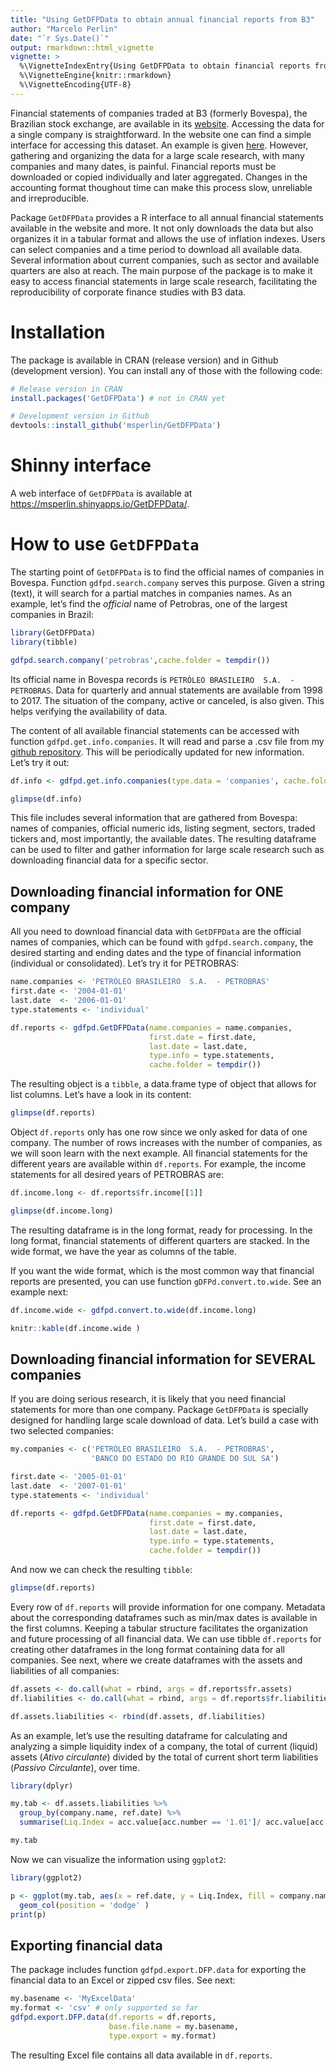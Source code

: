 ```yaml
---
title: "Using GetDFPData to obtain annual financial reports from B3"
author: "Marcelo Perlin"
date: "`r Sys.Date()`"
output: rmarkdown::html_vignette
vignette: >
  %\VignetteIndexEntry{Using GetDFPData to obtain financial reports from B3}
  %\VignetteEngine{knitr::rmarkdown}
  %\VignetteEncoding{UTF-8}
---
```

  
Financial statements of companies traded at B3 (formerly Bovespa), the Brazilian stock exchange, are available in its [website](http://www.bmfbovespa.com.br/). Accessing the data for a single company is straightforward. In the website one can find a simple interface for accessing this dataset. An example is given [here](https://www.rad.cvm.gov.br/ENETCONSULTA/frmGerenciaPaginaFRE.aspx?NumeroSequencialDocumento=67775&CodigoTipoInstituicao=2). However, gathering and organizing the data for a large scale research, with many companies and many dates, is painful. Financial reports must be downloaded or copied individually and later aggregated. Changes in the accounting format thoughout time can make this process slow, unreliable and irreproducible.

Package `GetDFPData` provides a R interface to all annual financial statements available in the website and more. It not only downloads the data but also organizes it in a tabular format and allows the use of inflation indexes. Users can select companies and a time period to download all available data. Several information about current companies, such as sector and available quarters are also at reach. The main purpose of the package is to make it easy to access financial statements in large scale research, facilitating the reproducibility of corporate finance studies with B3 data.


# Installation
  
The package is available in CRAN (release version) and in Github (development version). You can install any of those with the following code:
  
```r
# Release version in CRAN
install.packages('GetDFPData') # not in CRAN yet

# Development version in Github
devtools::install_github('msperlin/GetDFPData')
```

# Shinny interface

A web interface of `GetDFPData` is available at [https://msperlin.shinyapps.io/GetDFPData/](https://msperlin.shinyapps.io/GetDFPData/).

# How to use `GetDFPData`

The starting point of `GetDFPData` is to find the official names of companies in Bovespa. Function `gdfpd.search.company` serves this purpose. Given a string (text), it will search for a partial matches in companies names. As an example, let's find the _official_ name of Petrobras, one of the largest companies in Brazil:

```r
library(GetDFPData)
library(tibble)

gdfpd.search.company('petrobras',cache.folder = tempdir())

```

Its official name in Bovespa records is `PETRÓLEO BRASILEIRO  S.A.  - PETROBRAS`. Data for quarterly and annual statements are available from 1998 to 2017. The situation of the company, active or canceled, is also given. This helps verifying the availability of data.

The content of all available financial statements can be accessed with function `gdfpd.get.info.companies`. It will read and parse a .csv file from my [github repository](https://github.com/msperlin/GetDFPData_auxiliary). This will be periodically updated for new information. Let's try it out:

```r
df.info <- gdfpd.get.info.companies(type.data = 'companies', cache.folder = tempdir())

glimpse(df.info)
```

This file includes several information that are gathered from Bovespa: names of companies, official numeric ids, listing segment, sectors, traded tickers and, most importantly, the available dates. The resulting dataframe can be used to filter and gather information for large scale research such as downloading financial data for a specific sector.


## Downloading financial information for ONE company

All you need to download financial data with `GetDFPData` are the official names of companies, which can be found with `gdfpd.search.company`, the desired starting and ending dates and the type of financial information (individual or consolidated). Let's try it for PETROBRAS:

```r
name.companies <- 'PETRÓLEO BRASILEIRO  S.A.  - PETROBRAS'
first.date <- '2004-01-01'
last.date  <- '2006-01-01'
type.statements <- 'individual'

df.reports <- gdfpd.GetDFPData(name.companies = name.companies, 
                               first.date = first.date,
                               last.date = last.date,
                               type.info = type.statements, 
                               cache.folder = tempdir())
```

The resulting object is a `tibble`, a data.frame type of object that allows for list columns. Let's have a look in its content:

```r
glimpse(df.reports)
```

Object `df.reports` only has one row since we only asked for data of one company. The number of rows increases with the number of companies, as we will soon learn with the next example. All financial statements for the different years are available within `df.reports`. For example, the income statements for all desired years of PETROBRAS are:

```r
df.income.long <- df.reports$fr.income[[1]]

glimpse(df.income.long)
```

The resulting dataframe is in the long format, ready for processing. In the long format, financial statements of different quarters are stacked. In the wide format, we have the year as columns of the table. 

If you want the wide format, which is the most common way that financial reports are presented, you can use function `gDFPd.convert.to.wide`. See an example next:

```r
df.income.wide <- gdfpd.convert.to.wide(df.income.long)

knitr::kable(df.income.wide )
```


## Downloading financial information for SEVERAL companies

If you are doing serious research, it is likely that you need financial statements for more than one company.  Package `GetDFPData` is specially designed for handling large scale download of data. Let's build a case with two selected companies:

```r
my.companies <- c('PETRÓLEO BRASILEIRO  S.A.  - PETROBRAS',
                  'BANCO DO ESTADO DO RIO GRANDE DO SUL SA')

first.date <- '2005-01-01'
last.date  <- '2007-01-01'
type.statements <- 'individual'

df.reports <- gdfpd.GetDFPData(name.companies = my.companies, 
                               first.date = first.date,
                               last.date = last.date,
                               type.info = type.statements,
                               cache.folder = tempdir())
```

And now we can check the resulting `tibble`:

```r
glimpse(df.reports)
```

Every row of `df.reports` will provide information for one company. Metadata about the corresponding dataframes such as min/max dates is available in the first columns. Keeping a tabular structure facilitates the organization and future processing of all financial data. We can use tibble `df.reports` for creating other dataframes in the long format containing data for all companies. See next, where we create dataframes with the assets and liabilities of all companies:

```r
df.assets <- do.call(what = rbind, args = df.reports$fr.assets)
df.liabilities <- do.call(what = rbind, args = df.reports$fr.liabilities)

df.assets.liabilities <- rbind(df.assets, df.liabilities)
```

As an example, let's use the resulting dataframe for calculating and analyzing a simple liquidity index of a company, the total of current (liquid) assets (_Ativo circulante_) divided by the total of current short term liabilities (_Passivo Circulante_), over time.

```r
library(dplyr)

my.tab <- df.assets.liabilities %>%
  group_by(company.name, ref.date) %>%
  summarise(Liq.Index = acc.value[acc.number == '1.01']/ acc.value[acc.number == '2.01'])

my.tab
```

Now we can visualize the information using `ggplot2`:

```r
library(ggplot2)

p <- ggplot(my.tab, aes(x = ref.date, y = Liq.Index, fill = company.name)) +
  geom_col(position = 'dodge' )
print(p)
```


## Exporting financial data

The package includes function `gdfpd.export.DFP.data` for exporting the financial data to an Excel or zipped csv files. See next:

```r
my.basename <- 'MyExcelData'
my.format <- 'csv' # only supported so far
gdfpd.export.DFP.data(df.reports = df.reports, 
                      base.file.name = my.basename,
                      type.export = my.format)
```

The resulting Excel file contains all data available in `df.reports`.
